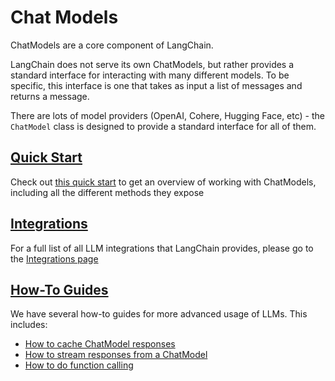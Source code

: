 # Chat Models

ChatModels are a core component of LangChain.

LangChain does not serve its own ChatModels, but rather provides a standard interface for interacting with many different models. To be specific, this interface is one that takes as input a list of messages and returns a message.

There are lots of model providers (OpenAI, Cohere, Hugging Face, etc) - the `ChatModel` class is designed to provide a standard interface for all of them.

## [Quick Start](./quick_start)

Check out [this quick start](./quick_start) to get an overview of working with ChatModels, including all the different methods they expose

## [Integrations](/docs/integrations/chat/)

For a full list of all LLM integrations that LangChain provides, please go to the [Integrations page](/docs/integrations/chat/)

## [How-To Guides](./how_to)

We have several how-to guides for more advanced usage of LLMs.
This includes:

- [How to cache ChatModel responses](./how_to/caching)
- [How to stream responses from a ChatModel](./how_to/streaming)
- [How to do function calling](./how_to/function_calling)
